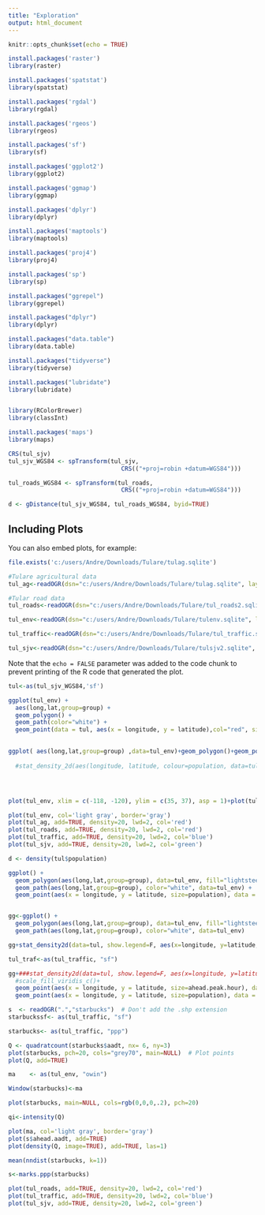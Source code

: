 ---
title: "Exploration"
output: html_document
---

```{r setup, include=FALSE}
knitr::opts_chunk$set(echo = TRUE)

install.packages('raster')
library(raster)

install.packages('spatstat')
library(spatstat)

install.packages('rgdal')
library(rgdal)

install.packages('rgeos')
library(rgeos)

install.packages('sf')
library(sf)

install.packages('ggplot2')
library(ggplot2)

install.packages('ggmap')
library(ggmap)

install.packages('dplyr')
library(dplyr)

install.packages('maptools')
library(maptools)

install.packages('proj4')
library(proj4)

install.packages('sp')
library(sp)

install.packages("ggrepel")
library(ggrepel)

install.packages("dplyr")
library(dplyr)

install.packages("data.table")
library(data.table)

install.packages("tidyverse")
library(tidyverse)

install.packages("lubridate")
library(lubridate)


library(RColorBrewer)
library(classInt)

install.packages('maps')
library(maps)

```



```{r cars}
CRS(tul_sjv)
tul_sjv_WGS84 <- spTransform(tul_sjv,
                                CRS(("+proj=robin +datum=WGS84")))

tul_roads_WGS84 <- spTransform(tul_roads,
                                CRS(("+proj=robin +datum=WGS84")))

d <- gDistance(tul_sjv_WGS84, tul_roads_WGS84, byid=TRUE)
```

## Including Plots

You can also embed plots, for example:

```{r pressure, echo=FALSE}
file.exists('c:/users/Andre/Downloads/Tulare/tulag.sqlite')

#Tulare agricultural data
tul_ag<-readOGR(dsn="c:/users/Andre/Downloads/Tulare/tulag.sqlite", layer="tulag")

#Tular road data
tul_roads<-readOGR(dsn="c:/users/Andre/Downloads/Tulare/tul_roads2.sqlite", layer="tul_roads2")

tul_env<-readOGR(dsn="c:/users/Andre/Downloads/Tulare/tulenv.sqlite", layer="tulenv")

tul_traffic<-readOGR(dsn="c:/users/Andre/Downloads/Tulare/tul_traffic.sqlite", layer="tul_traffic")

tul_sjv<-readOGR(dsn="c:/users/Andre/Downloads/Tulare/tulsjv2.sqlite", layer="tulsjv2")

```

Note that the `echo = FALSE` parameter was added to the code chunk to prevent printing of the R code that generated the plot.
```{r}
tul<-as(tul_sjv_WGS84,'sf')

ggplot(tul_env) + 
  aes(long,lat,group=group) + 
  geom_polygon() +
  geom_path(color="white") +
  geom_point(data = tul, aes(x = longitude, y = latitude),col="red", size=5)
  

ggplot( aes(long,lat,group=group) ,data=tul_env)+geom_polygon()+geom_point(aes(x = longitude, y = latitude),data=tul,col="red", size=5)
  
  #stat_density_2d(aes(longitude, latitude, colour=population, data=tul), geom = "polygon", colour="white")




plot(tul_env, xlim = c(-118, -120), ylim = c(35, 37), asp = 1)+plot(tul_ag)

plot(tul_env, col='light gray', border='gray')
plot(tul_ag, add=TRUE, density=20, lwd=2, col='red')
plot(tul_roads, add=TRUE, density=20, lwd=2, col='red')
plot(tul_traffic, add=TRUE, density=20, lwd=2, col='blue')
plot(tul_sjv, add=TRUE, density=20, lwd=2, col='green')

d <- density(tul$population)

ggplot() + 
  geom_polygon(aes(long,lat,group=group), data=tul_env, fill="lightsteelblue3", color="dark gray" ) +
  geom_path(aes(long,lat,group=group), color="white", data=tul_env) +
  geom_point(aes(x = longitude, y = latitude, size=population), data = tul, col="black")


gg<-ggplot() + 
  geom_polygon(aes(long,lat,group=group), data=tul_env, fill="lightsteelblue3", color="dark gray" ) +
  geom_path(aes(long,lat,group=group), color="white", data=tul_env)

gg+stat_density2d(data=tul, show.legend=F, aes(x=longitude, y=latitude, fill=..level.., alpha=..level..), geom="polygon", size=2, bins=15)+ scale_fill_gradient(low="gray99", high="firebrick1", name="Distribution")

tul_traf<-as(tul_traffic, "sf")

gg+###stat_density2d(data=tul, show.legend=F, aes(x=longitude, y=latitude,fill = stat(nlevel), fill=..level.., alpha=..level..), geom="polygon", size=2, bins=15)+
  #scale_fill_viridis_c()+
  geom_point(aes(x = longitude, y = latitude, size=ahead.peak.hour), data = tul_traf, col="black", alpha=0.1)+
  geom_point(aes(x = longitude, y = latitude, size=population), data = tul, col="red", alpha=0.1)


```


```{r}
s  <- readOGR(".","starbucks")  # Don't add the .shp extension
starbuckssf<- as(tul_traffic, "sf")

starbucks<- as(tul_traffic, "ppp")

Q <- quadratcount(starbucks$aadt, nx= 6, ny=3)
plot(starbucks, pch=20, cols="grey70", main=NULL)  # Plot points
plot(Q, add=TRUE)

ma    <- as(tul_env, "owin") 

Window(starbucks)<-ma

plot(starbucks, main=NULL, cols=rgb(0,0,0,.2), pch=20)

qi<-intensity(Q)

plot(ma, col='light gray', border='gray')
plot(s$ahead.aadt, add=TRUE)
plot(density(Q, image=TRUE), add=TRUE, las=1)

mean(nndist(starbucks, k=1))

s<-marks.ppp(starbucks)

plot(tul_roads, add=TRUE, density=20, lwd=2, col='red')
plot(tul_traffic, add=TRUE, density=20, lwd=2, col='blue')
plot(tul_sjv, add=TRUE, density=20, lwd=2, col='green')
```























